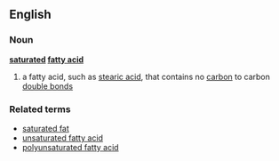 ==English==
===Noun===
'''[[saturated]] [[fatty acid]]'''
#a fatty acid, such as [[stearic acid]], that contains no [[carbon]] to carbon [[double bond]]s
===Related terms===
*[[saturated fat]]
*[[unsaturated fatty acid]]
*[[polyunsaturated fatty acid]]